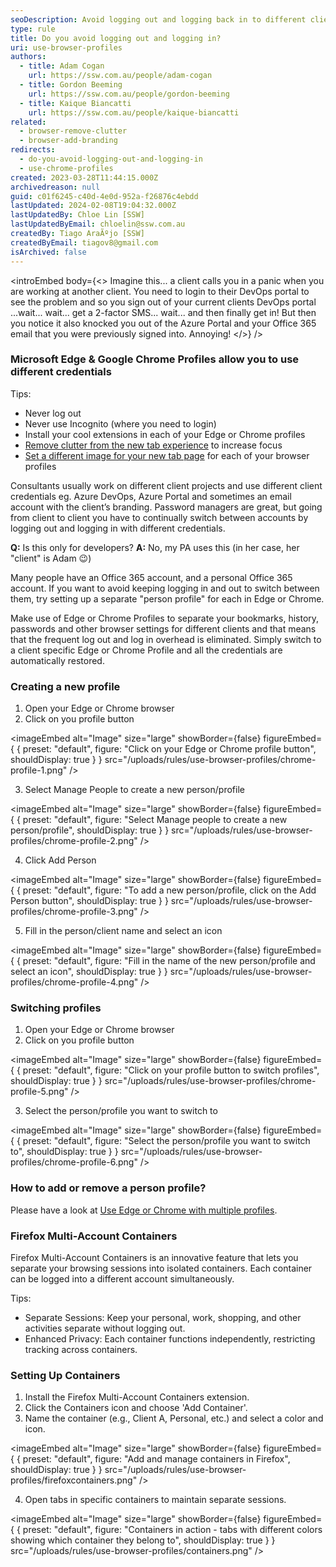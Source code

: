 ```yaml
---
seoDescription: Avoid logging out and logging back in to different client accounts by using Microsoft Edge or Google Chrome profiles.
type: rule
title: Do you avoid logging out and logging in?
uri: use-browser-profiles
authors:
  - title: Adam Cogan
    url: https://ssw.com.au/people/adam-cogan
  - title: Gordon Beeming
    url: https://ssw.com.au/people/gordon-beeming
  - title: Kaique Biancatti
    url: https://ssw.com.au/people/kaique-biancatti
related:
  - browser-remove-clutter
  - browser-add-branding
redirects:
  - do-you-avoid-logging-out-and-logging-in
  - use-chrome-profiles
created: 2023-03-28T11:44:15.000Z
archivedreason: null
guid: c01f6245-c40d-4e0d-952a-f26876c4ebdd
lastUpdated: 2024-02-08T19:04:32.000Z
lastUpdatedBy: Chloe Lin [SSW]
lastUpdatedByEmail: chloelin@ssw.com.au
createdBy: Tiago AraÃºjo [SSW]
createdByEmail: tiagov8@gmail.com
isArchived: false
---
```


<introEmbed
  body={<>
Imagine this... a client calls you in a panic when you are working at another client. You need to login to their DevOps portal to see the problem and so you sign out of your current clients DevOps portal ...wait... wait... get a 2-factor SMS... wait... and then finally get in! But then you notice it also knocked you out of the Azure Portal and your Office 365 email that you were previously signed into. Annoying!
  </>}
/>
### Microsoft Edge & Google Chrome Profiles allow you to use different credentials

Tips:

- Never log out
- Never use Incognito (where you need to login)
- Install your cool extensions in each of your Edge or Chrome profiles
- [Remove clutter from the new tab experience](/browser-remove-clutter) to increase focus
- [Set a different image for your new tab page](/browser-add-branding) for each of your browser profiles

Consultants usually work on different client projects and use different client credentials eg. Azure DevOps, Azure Portal and sometimes an email account with the client’s branding. Password managers are great, but going from client to client you have to continually switch between accounts by logging out and logging in with different credentials.

**Q:** Is this only for developers?
**A:** No, my PA uses this (in her case, her "client" is Adam 😉)

Many people have an Office 365 account, and a personal Office 365 account. If you want to avoid keeping logging in and out to switch between them, try setting up a separate "person profile" for each in Edge or Chrome.

Make use of Edge or Chrome Profiles to separate your bookmarks, history, passwords and other browser settings for different clients and that means that the frequent log out and log in overhead is eliminated. Simply switch to a client specific Edge or Chrome Profile and all the credentials are automatically restored.

### Creating a new profile

1. Open your Edge or Chrome browser
2. Click on you profile button


<imageEmbed
  alt="Image"
  size="large"
  showBorder={false}
  figureEmbed={ {
    preset: "default",
    figure: "Click on your Edge or Chrome profile button",
    shouldDisplay: true
  } }
  src="/uploads/rules/use-browser-profiles/chrome-profile-1.png"
/>

3. Select Manage People to create a new person/profile


<imageEmbed
  alt="Image"
  size="large"
  showBorder={false}
  figureEmbed={ {
    preset: "default",
    figure: "Select Manage people to create a new person/profile",
    shouldDisplay: true
  } }
  src="/uploads/rules/use-browser-profiles/chrome-profile-2.png"
/>

4. Click Add Person


<imageEmbed
  alt="Image"
  size="large"
  showBorder={false}
  figureEmbed={ {
    preset: "default",
    figure: "To add a new person/profile, click on the Add Person button",
    shouldDisplay: true
  } }
  src="/uploads/rules/use-browser-profiles/chrome-profile-3.png"
/>

5. Fill in the person/client name and select an icon


<imageEmbed
  alt="Image"
  size="large"
  showBorder={false}
  figureEmbed={ {
    preset: "default",
    figure: "Fill in the name of the new person/profile and select an icon",
    shouldDisplay: true
  } }
  src="/uploads/rules/use-browser-profiles/chrome-profile-4.png"
/>

### Switching profiles

1. Open your Edge or Chrome browser
2. Click on you profile button


<imageEmbed
  alt="Image"
  size="large"
  showBorder={false}
  figureEmbed={ {
    preset: "default",
    figure: "Click on your profile button to switch profiles",
    shouldDisplay: true
  } }
  src="/uploads/rules/use-browser-profiles/chrome-profile-5.png"
/>

3. Select the person/profile you want to switch to


<imageEmbed
  alt="Image"
  size="large"
  showBorder={false}
  figureEmbed={ {
    preset: "default",
    figure: "Select the person/profile you want to switch to",
    shouldDisplay: true
  } }
  src="/uploads/rules/use-browser-profiles/chrome-profile-6.png"
/>

### How to add or remove a person profile?

Please have a look at [Use Edge or Chrome with multiple profiles](https://support.google.com/chrome/answer/2364824).

### Firefox Multi-Account Containers

Firefox Multi-Account Containers is an innovative feature that lets you separate your browsing sessions into isolated containers. Each container can be logged into a different account simultaneously.

Tips:

- Separate Sessions: Keep your personal, work, shopping, and other activities separate without logging out.
- Enhanced Privacy: Each container functions independently, restricting tracking across containers.

### Setting Up Containers

1. Install the Firefox Multi-Account Containers extension.
2. Click the Containers icon and choose 'Add Container'.
3. Name the container (e.g., Client A, Personal, etc.) and select a color and icon.


<imageEmbed
  alt="Image"
  size="large"
  showBorder={false}
  figureEmbed={ {
    preset: "default",
    figure: "Add and manage containers in Firefox",
    shouldDisplay: true
  } }
  src="/uploads/rules/use-browser-profiles/firefoxcontainers.png"
/>

4. Open tabs in specific containers to maintain separate sessions.


<imageEmbed
  alt="Image"
  size="large"
  showBorder={false}
  figureEmbed={ {
    preset: "default",
    figure: "Containers in action - tabs with different colors showing which container they belong to",
    shouldDisplay: true
  } }
  src="/uploads/rules/use-browser-profiles/containers.png"
/>
